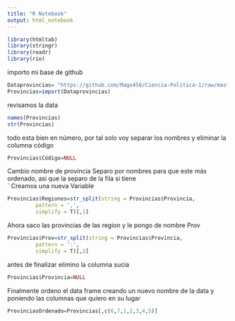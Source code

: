 ---
title: "R Notebook"
output: html_notebook
---

```{r}
library(htmltab)
library(stringr)
library(readr) 
library(rio)
```
importo mi base de github 
```{r}
Dataprovincias= "https://github.com/Mago456/Ciencia-Politica-1/raw/master/Provincias.xlsx"
Provincias=import(Dataprovincias)
```

revisamos la data
```{r}
names(Provincias)
str(Provincias)
```
todo esta bien en número, por tal solo voy separar los nombres y eliminar la columna código
```{r}
Provincias$Código=NULL
```
Cambio nombre de provincia 
Separo por nombres para que este más ordenado, asi que la separo de la fila si tiene  
`
Creamos una nueva Variable
```{r}
Provincias$Regiones=str_split(string = Provincias$Provincia,
         pattern = ',',
         simplify = T)[,1]
```
Ahora saco las provincias de las region y le pongo de nombre Prov
```{r}
Provincias$Prov=str_split(string = Provincias$Provincia,
         pattern = ':',
         simplify = T)[,2]
```

antes de finalizar elimino la columna sucia 

```{r}
Provincias$Provincia=NULL
```
Finalmente ordeno el data frame creando un nuevo nombre de la data y poniendo las columnas que quiero en su lugar

```{r}
ProvinciasOrdenado=Provincias[,c(6,7,1,2,3,4,5)]
```





